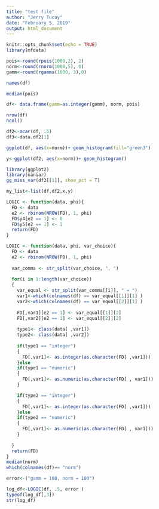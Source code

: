 ```yaml
---
title: "test file"
author: "Jerry Tucay"
date: "February 5, 2019"
output: html_document
---
```


```r
knitr::opts_chunk$set(echo = TRUE)
library(mfdata)
```

```r
pois<-round(rpois(1000,2), 2)
norm<-round(rnorm(1000,5), 0)
gamm<-round(rgamma(1000, 3),0)

names(df)

median(pois)

df<- data.frame(gamm=as.integer(gamm), norm, pois)

nrow(df)
ncol()

df2<-mcar(df, .5)
df3<-data.df2[1]
```


```r

ggplot(df, aes(x=norm))+ geom_histogram(fill="green3")

y<-ggplot(df2, aes(x=norm))+ geom_histogram()

library(ggplot2)
library(naniar)
gg_miss_var(df2[[1]], show_pct = T)

my_list<-list(df,df2,x,y)
```



```r

LOGIC <- function(data, phi){
  FD <- data
  e2 <- rbinom(NROW(FD), 1, phi)
  FD$y4[e2 == 1] <- 0
  FD$y5[e2 == 1] <- 1
  return(FD)
}


```

```r


LOGIC <- function(data, phi, var_choice){
  FD <- data
  e2 <- rbinom(NROW(FD), 1, phi)
  
  var_comma <- str_split(var_choice, ", ")
  
  for(i in 1:length(var_choice))
  {
    var_equal <- str_split(var_comma[[i]], " = ")
    var1<-which(colnames(df) == var_equal[[1]][1] )
    var2<-which(colnames(df) == var_equal[[2]][1] )
    
    FD[,var1][e2 == 1] <- var_equal[[1]][2]
    FD[,var2][e2 == 1] <- var_equal[[2]][2]
    
    type1<- class(data[ ,var1])
    type2<- class(data[ ,var2])
        
    if(type1 == "integer")
    {
      FD[,var1]<- as.integer(as.character(FD[ ,var1]))
    }else 
    if(type1 == "numeric")
    {
      FD[,var1]<- as.numeric(as.character(FD[ , var1]))
    }

    if(type2 == "integer")
    {
      FD[,var1]<- as.integer(as.character(FD[ ,var1]))
    }else 
    if(type2 == "numeric")
    {
      FD[,var1]<- as.numeric(as.character(FD[ , var1]))
    }
    
  }
  return(FD)
}
median(norm)
which(colnames(df)== "norm")

error<-("gamm = 100, norm = 100")

log_df<-LOGIC(df, .5, error )
typeof(log_df[,3])
str(log_df)
```


















